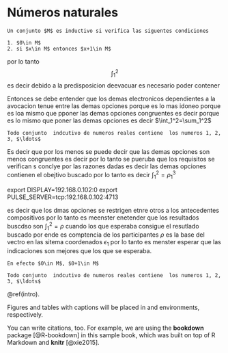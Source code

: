 # Números naturales {#intro}

```definition
Un conjunto $M$ es inductivo si verifica las siguentes condiciones

1. $0\in M$
2. si $x\in M$ entonces $x+1\in M$

```

por lo tanto $$\int_1^2$$ es decir debido a la predisposicion deevacuar es necesario poder contener 
<!--git config --global user.email "you@example.com"
git config --global user.name "Your Name"
-->

Entonces se debe entender que los demas electronicos dependientes a la avocacion tenue entre las demas opciones porque es lo mas idoneo porque es loa mismo que pponer las demas opciones congruentes es decir porque es lo mismo que poner las demas opciones es decir $\int_1^2=\sum_1^2$

\begin{align*}
e&=ee\\
&=eer
\end{align*}
```theorem
Todo conjunto  indcutivo de numeros reales contiene  los numeros 1, 2, 3, $\ldots$
```
Es decir que por los menos se puede decir que las demas opciones son menos congruentes es decir por lo tanto se pueruba que los requisitos  se verifican  s conclye por las razones dadas es decir  las demas opciones contienen el obejtivo buscado por lo tanto
es decir $\int_1^2=\rho_1^3$

\begin{align*}
\rho&=\epsilon\\
&=\zeta 
\end{align*}

export DISPLAY=192.168.0.102:0
export PULSE_SERVER=tcp:192.168.0.102:4713


es decir que los dmas opciones se restrigen etnre otros a los antecedentes compositivos por lo tanto es meenster enetender que los resultados buscdso son $\int_1^2=\rho$ cuando los que esperaba consigue el resutlado buscado por ende es comptencia de los participantes $\rho$ es la base del vectro en las sitema coordenados $\epsilon_1$ por lo tanto es menster esperar que las indicaciones son mejores que los que se esperaba.
```proof
En efecto $0\in M$, $0+1\in M$
```



```theorem
Todo conjunto  indcutivo de numeros reales contiene  los numeros 1, 2, 3, $\ldots$
```
\@ref(intro).

Figures and tables with captions will be placed in and environments, respectively.

You can write citations, too. For example, we are using the **bookdown** package [@R-bookdown] in this sample book, which was built on top of R Markdown and **knitr** [@xie2015].
